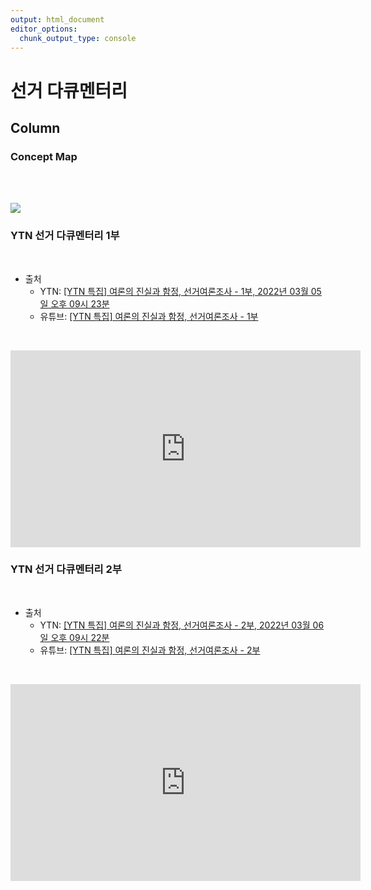 ```yaml
---
output: html_document
editor_options: 
  chunk_output_type: console
---
```


선거 다큐멘터리
=================================================================================================


Column {.tabset .tabset-fade}
-------------------------------------------------------------------------------

### Concept Map


<br>
<br>


![](fig/pansei-overview.jpg)

### YTN 선거 다큐멘터리 1부

<br>

- 출처
    - YTN: [[YTN 특집] 여론의 진실과 함정, 선거여론조사 - 1부, 2022년 03월 05일 오후 09시 23분](https://www.ytn.co.kr/replay/view.php?idx=20&key=202203052123056480)
    - 유튜브: [[YTN 특집] 여론의 진실과 함정, 선거여론조사 - 1부](https://youtu.be/y7DNXwAy3mw)

<br>


<iframe width="560" height="315" src="https://www.youtube.com/embed/y7DNXwAy3mw" title="YTN 특집: 여론의 진실과 함정, 선거여론조사 - 1부" frameborder="0" allow="accelerometer; autoplay; clipboard-write; encrypted-media; gyroscope; picture-in-picture" allowfullscreen></iframe>



### YTN 선거 다큐멘터리 2부

<br>

- 출처 
    - YTN: [[YTN 특집] 여론의 진실과 함정, 선거여론조사 - 2부, 2022년 03월 06일 오후 09시 22분](https://www.ytn.co.kr/replay/view.php?idx=20&key=202203062122214151)
    - 유튜브: [[YTN 특집] 여론의 진실과 함정, 선거여론조사 - 2부](https://youtu.be/TgNmc1E-2yM)

<br>

<iframe width="560" height="315" src="https://www.youtube.com/embed/TgNmc1E-2yM" title="YTN 특집: 여론의 진실과 함정, 선거여론조사 - 2부" frameborder="0" allow="accelerometer; autoplay; clipboard-write; encrypted-media; gyroscope; picture-in-picture" allowfullscreen></iframe>


